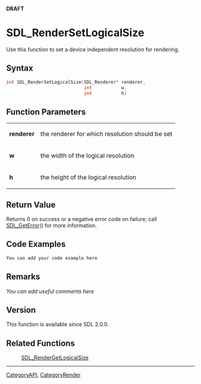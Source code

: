 <span color="red">'''DRAFT'''</span>

<!-- #*^*^*^*^*See http://wiki.libsdl.org/moin.cgi/SGFunctions for details on editing this page*^*^*^*^* -->


= SDL_RenderSetLogicalSize =
Use this function to set a device independent resolution for rendering.




== Syntax ==
<syntaxhighlight lang='c++'>
int SDL_RenderSetLogicalSize(SDL_Renderer* renderer,
                             int           w,
                             int           h)
</syntaxhighlight>


== Function Parameters ==
{|
|'''renderer'''
|the renderer for which resolution should be set
|-
|'''w'''
|the width of the logical resolution
|-
|'''h'''
|the height of the logical resolution
|}


== Return Value ==
Returns 0 on success or a negative error code on failure; call [[SDL_GetError]]() for more information.


== Code Examples ==
<syntaxhighlight lang='c++'>
You can add your code example here
</syntaxhighlight>

<!-- #Leave this section as-is unless you have a code example to put in.  In that case, replace You can add your code example here with your code example following the Style Guide instructions.  Leave the rest of the markup alone and delete this comment. -->


== Remarks ==
''You can add useful comments here''

<!-- #Leave this section as-is unless you have a remark to put in.  In that case, replace ''You can add useful comments here'' with your remark(s) following the Style Guide instructions.  Leave the rest of the markup alone and delete this comment. -->

== Version ==
This function is available since SDL 2.0.0.

== Related Functions ==
:[[SDL_RenderGetLogicalSize]]

----
[[CategoryAPI]], [[CategoryRender]]
